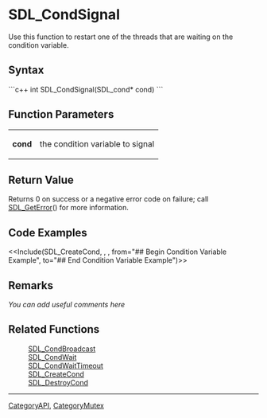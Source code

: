 <!-- pragma section-numbers off -->
<!-- pragma camelcase off -->

= SDL_CondSignal =
Use this function to restart one of the threads that are waiting on the condition variable.


== Syntax ==
```c++
int SDL_CondSignal(SDL_cond* cond)
```

== Function Parameters ==
{|
|'''cond'''
|the condition variable to signal
|}

== Return Value ==
Returns 0 on success or a negative error code on failure; call [[SDL_GetError]]() for more information.

== Code Examples ==
<<Include(SDL_CreateCond, , , from="## Begin Condition Variable Example", to="## End Condition Variable Example")>>

== Remarks ==
''You can add useful comments here''

== Related Functions ==
:[[SDL_CondBroadcast]]
:[[SDL_CondWait]]
:[[SDL_CondWaitTimeout]]
:[[SDL_CreateCond]]
:[[SDL_DestroyCond]]

----
[[CategoryAPI]], [[CategoryMutex]]
